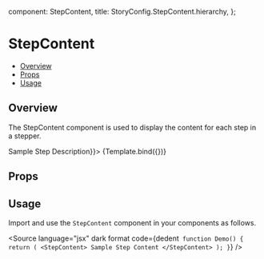 
  component: StepContent,
  title: StoryConfig.StepContent.hierarchy,
};

<Meta title={meta.title} component={meta.component} />


# StepContent

- [Overview](#overview)
- [Props](#props)
- [Usage](#usage)

## Overview

The StepContent component is used to display the content for each step in a stepper.

<Canvas>
  <Story name="Overview" args={{children: <Typography>Sample Step Description</Typography>}}>
    {Template.bind({})}
  </Story>
</Canvas>

## Props

<ArgsTable story="Overview" />

## Usage

Import and use the `StepContent` component in your components as follows.

<Source
  language="jsx"
  dark
  format
  code={dedent`
function Demo() {
  return (
    <StepContent>
      Sample Step Content
    </StepContent>
  );
}`}
/>
